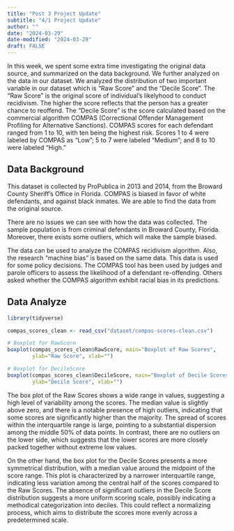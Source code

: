 ```yaml
---
title: "Post 3 Project Update"
subtitle: "4/1 Project Update"
author: ""
date: "2024-03-29"
date-modified: "2024-03-29"
draft: FALSE
---
```


In this week, we spent some extra time investigating the original data source, and summarized on the data background. We further analyzed on the data in our dataset. We analyzed the distribution of two important variable in our dataset which is "Raw Score" and the "Decile Score". The "Raw Score" is the original score of individual's likelyhood to conduct recidivism. The higher the score reflects that the person has a greater chance to reoffend. The "Decile Score" is the score calculated based on the commercial algorithm  COMPAS (Correctional Offender Management Profiling for Alternative Sanctions). COMPAS scores for each defendant ranged from 1 to 10, with ten being the highest risk. Scores 1 to 4 were labeled by COMPAS as “Low”; 5 to 7 were labeled “Medium”; and 8 to 10 were labeled “High.”

## Data Background

This dataset is collected by ProPublica in 2013 and 2014, from the Broward County Sheriff’s Office in Florida. COMPAS is biased in favor of white defendants, and against black inmates. We are able to find the data from the original source.

There are no issues we can see with how the data was collected. The sample population is from criminal defendants in Broward County, Florida. Moreover, there exists some outliers, which will make the sample biased.

The data can be used to analyze the COMPAS recidivism algorithm. Also, the research “machine bias” is based on the same data. This data is used for some policy decisions. The COMPAS tool has been used by judges and parole officers to assess the likelihood of a defendant re-offending. Others asked whether the COMPAS algorithm exhibit racial bias in its predictions.

## Data Analyze

```r
library(tidyverse)

compas_scores_clean <- read_csv("dataset/compas-scores-clean.csv")

# Boxplot for RawScore
boxplot(compas_scores_clean$RawScore, main="Boxplot of Raw Scores", 
        ylab="Raw Score", xlab="")

# Boxplot for DecileScore
boxplot(compas_scores_clean$DecileScore, main="Boxplot of Decile Scores", 
        ylab="Decile Score", xlab="")

```

The box plot of the Raw Scores shows a wide range in values, suggesting a high level of variability among the scores. The median value is slightly above zero, and there is a notable presence of high outliers, indicating that some scores are significantly higher than the majority. The spread of scores within the interquartile range is large, pointing to a substantial dispersion among the middle 50% of data points. In contrast, there are no outliers on the lower side, which suggests that the lower scores are more closely packed together without extreme low values.

On the other hand, the box plot for the Decile Scores presents a more symmetrical distribution, with a median value around the midpoint of the score range. This plot is characterized by a narrower interquartile range, indicating less variation among the central half of the scores compared to the Raw Scores. The absence of significant outliers in the Decile Score distribution suggests a more uniform scoring scale, possibly indicating a methodical categorization into deciles. This could reflect a normalizing process, which aims to distribute the scores more evenly across a predetermined scale.



